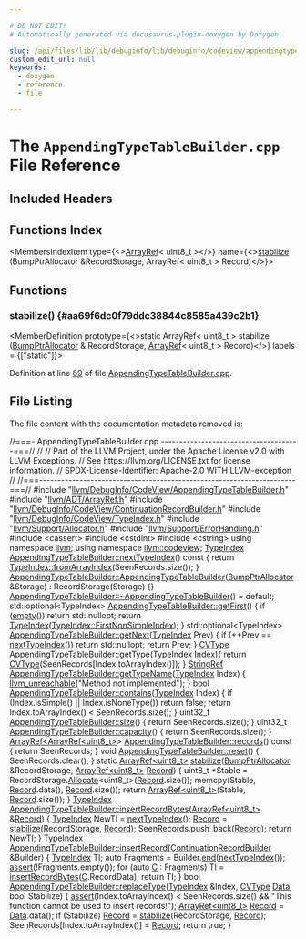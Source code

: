 ```yaml
---

# DO NOT EDIT!
# Automatically generated via docusaurus-plugin-doxygen by Doxygen.

slug: /api/files/lib/lib/debuginfo/lib/debuginfo/codeview/appendingtypetablebuilder-cpp
custom_edit_url: null
keywords:
  - doxygen
  - reference
  - file

---
```





# The `AppendingTypeTableBuilder.cpp` File Reference

<DoxygenPage pluginConfig={pluginConfig}>



## Included Headers

<IncludesList>
<IncludesListItem
  filePath="llvm/DebugInfo/CodeView/AppendingTypeTableBuilder.h"
  permalink="/docs/api/files/include/include/llvm/include/llvm/debuginfo/include/llvm/debuginfo/codeview/appendingtypetablebuilder-h"
  isLocal="true" />
<IncludesListItem
  filePath="llvm/ADT/ArrayRef.h"
  permalink="/docs/api/files/include/include/llvm/include/llvm/adt/arrayref-h"
  isLocal="true" />
<IncludesListItem
  filePath="llvm/DebugInfo/CodeView/ContinuationRecordBuilder.h"
  permalink="/docs/api/files/include/include/llvm/include/llvm/debuginfo/include/llvm/debuginfo/codeview/continuationrecordbuilder-h"
  isLocal="true" />
<IncludesListItem
  filePath="llvm/DebugInfo/CodeView/TypeIndex.h"
  permalink="/docs/api/files/include/include/llvm/include/llvm/debuginfo/include/llvm/debuginfo/codeview/typeindex-h"
  isLocal="true" />
<IncludesListItem
  filePath="llvm/Support/Allocator.h"
  permalink="/docs/api/files/include/include/llvm/include/llvm/support/allocator-h"
  isLocal="true" />
<IncludesListItem
  filePath="llvm/Support/ErrorHandling.h"
  permalink="/docs/api/files/include/include/llvm/include/llvm/support/errorhandling-h"
  isLocal="true" />
<IncludesListItem
  filePath="cassert"
  permalink=""
  isLocal="false" />
<IncludesListItem
  filePath="cstdint"
  permalink=""
  isLocal="false" />
<IncludesListItem
  filePath="cstring"
  permalink=""
  isLocal="false" />
</IncludesList>

## Functions Index

<MembersIndex>

<MembersIndexItem
  type={<><a href="/docs/api/classes/llvm/arrayref">ArrayRef</a>&lt; uint8&#95;t &gt;</>}
  name={<><a href="#aa69f6dc0f79ddc38844c8585a439c2b1">stabilize</a> (BumpPtrAllocator &amp;RecordStorage, ArrayRef&lt; uint8&#95;t &gt; Record)</>}>
</MembersIndexItem>

</MembersIndex>


<SectionDefinition>

## Functions

### stabilize() {#aa69f6dc0f79ddc38844c8585a439c2b1}

<MemberDefinition
  prototype={<>static ArrayRef&lt; uint8&#95;t &gt; stabilize (<a href="/docs/api/namespaces/llvm/#a8e612822d4ba7bb36c9c79582a567108">BumpPtrAllocator</a> &amp; RecordStorage, <a href="/docs/api/classes/llvm/arrayref">ArrayRef</a>&lt; uint8&#95;t &gt; Record)</>}
  labels = {["static"]}>

Definition at line <a href="#l00069">69</a> of file <a href="/docs/api/files/lib/lib/debuginfo/lib/debuginfo/codeview/appendingtypetablebuilder-cpp">AppendingTypeTableBuilder.cpp</a>.
</MemberDefinition>

</SectionDefinition>

## File Listing

The file content with the documentation metadata removed is:

<ProgramListing>

<Link id="l00001" /><CodeLine lineNumber="1"><Highlight kind="comment">//===- AppendingTypeTableBuilder.cpp --------------------------------------===//</Highlight><Highlight kind="normal"></Highlight></CodeLine>
<Link id="l00002" /><CodeLine lineNumber="2"><Highlight kind="normal"></Highlight><Highlight kind="comment">//</Highlight><Highlight kind="normal"></Highlight></CodeLine>
<Link id="l00003" /><CodeLine lineNumber="3"><Highlight kind="normal"></Highlight><Highlight kind="comment">// Part of the LLVM Project, under the Apache License v2.0 with LLVM Exceptions.</Highlight><Highlight kind="normal"></Highlight></CodeLine>
<Link id="l00004" /><CodeLine lineNumber="4"><Highlight kind="normal"></Highlight><Highlight kind="comment">// See https://llvm.org/LICENSE.txt for license information.</Highlight><Highlight kind="normal"></Highlight></CodeLine>
<Link id="l00005" /><CodeLine lineNumber="5"><Highlight kind="normal"></Highlight><Highlight kind="comment">// SPDX-License-Identifier: Apache-2.0 WITH LLVM-exception</Highlight><Highlight kind="normal"></Highlight></CodeLine>
<Link id="l00006" /><CodeLine lineNumber="6"><Highlight kind="normal"></Highlight><Highlight kind="comment">//</Highlight><Highlight kind="normal"></Highlight></CodeLine>
<Link id="l00007" /><CodeLine lineNumber="7"><Highlight kind="normal"></Highlight><Highlight kind="comment">//===----------------------------------------------------------------------===//</Highlight><Highlight kind="normal"></Highlight></CodeLine>
<Link id="l00008" /><CodeLine lineNumber="8"><Highlight kind="normal"></Highlight></CodeLine>
<Link id="l00009" /><CodeLine lineNumber="9"><Highlight kind="normal"></Highlight><Highlight kind="preprocessor">#include &quot;<a href="/docs/api/files/include/include/llvm/include/llvm/debuginfo/include/llvm/debuginfo/codeview/appendingtypetablebuilder-h">llvm/DebugInfo/CodeView/AppendingTypeTableBuilder.h</a>&quot;</Highlight><Highlight kind="normal"></Highlight></CodeLine>
<Link id="l00010" /><CodeLine lineNumber="10"><Highlight kind="normal"></Highlight><Highlight kind="preprocessor">#include &quot;<a href="/docs/api/files/include/include/llvm/include/llvm/adt/arrayref-h">llvm/ADT/ArrayRef.h</a>&quot;</Highlight><Highlight kind="normal"></Highlight></CodeLine>
<Link id="l00011" /><CodeLine lineNumber="11"><Highlight kind="normal"></Highlight><Highlight kind="preprocessor">#include &quot;<a href="/docs/api/files/include/include/llvm/include/llvm/debuginfo/include/llvm/debuginfo/codeview/continuationrecordbuilder-h">llvm/DebugInfo/CodeView/ContinuationRecordBuilder.h</a>&quot;</Highlight><Highlight kind="normal"></Highlight></CodeLine>
<Link id="l00012" /><CodeLine lineNumber="12"><Highlight kind="normal"></Highlight><Highlight kind="preprocessor">#include &quot;<a href="/docs/api/files/include/include/llvm/include/llvm/debuginfo/include/llvm/debuginfo/codeview/typeindex-h">llvm/DebugInfo/CodeView/TypeIndex.h</a>&quot;</Highlight><Highlight kind="normal"></Highlight></CodeLine>
<Link id="l00013" /><CodeLine lineNumber="13"><Highlight kind="normal"></Highlight><Highlight kind="preprocessor">#include &quot;<a href="/docs/api/files/include/include/llvm/include/llvm/support/allocator-h">llvm/Support/Allocator.h</a>&quot;</Highlight><Highlight kind="normal"></Highlight></CodeLine>
<Link id="l00014" /><CodeLine lineNumber="14"><Highlight kind="normal"></Highlight><Highlight kind="preprocessor">#include &quot;<a href="/docs/api/files/include/include/llvm/include/llvm/support/errorhandling-h">llvm/Support/ErrorHandling.h</a>&quot;</Highlight><Highlight kind="normal"></Highlight></CodeLine>
<Link id="l00015" /><CodeLine lineNumber="15"><Highlight kind="normal"></Highlight><Highlight kind="preprocessor">#include &lt;cassert&gt;</Highlight><Highlight kind="normal"></Highlight></CodeLine>
<Link id="l00016" /><CodeLine lineNumber="16"><Highlight kind="normal"></Highlight><Highlight kind="preprocessor">#include &lt;cstdint&gt;</Highlight><Highlight kind="normal"></Highlight></CodeLine>
<Link id="l00017" /><CodeLine lineNumber="17"><Highlight kind="normal"></Highlight><Highlight kind="preprocessor">#include &lt;cstring&gt;</Highlight><Highlight kind="normal"></Highlight></CodeLine>
<Link id="l00018" /><CodeLine lineNumber="18"><Highlight kind="normal"></Highlight></CodeLine>
<Link id="l00019" /><CodeLine lineNumber="19"><Highlight kind="normal"></Highlight><Highlight kind="keyword">using namespace </Highlight><Highlight kind="normal"><a href="/docs/api/namespaces/llvm">llvm</a>;</Highlight></CodeLine>
<Link id="l00020" /><CodeLine lineNumber="20"><Highlight kind="normal"></Highlight><Highlight kind="keyword">using namespace </Highlight><Highlight kind="normal"><a href="/docs/api/namespaces/llvm/codeview">llvm::codeview</a>;</Highlight></CodeLine>
<Link id="l00021" /><CodeLine lineNumber="21"><Highlight kind="normal"></Highlight></CodeLine>
<Link id="l00022" /><CodeLine lineNumber="22" lineLink="/docs/api/classes/llvm/codeview/appendingtypetablebuilder/#a83bbd7d118a275d65ae08d3278292039"><Highlight kind="normal"><a href="/docs/api/classes/llvm/codeview/typeindex">TypeIndex</a> <a href="/docs/api/classes/llvm/codeview/appendingtypetablebuilder/#a83bbd7d118a275d65ae08d3278292039">AppendingTypeTableBuilder::nextTypeIndex</a>()</Highlight><Highlight kind="keyword"> const </Highlight><Highlight kind="normal">&#123;</Highlight></CodeLine>
<Link id="l00023" /><CodeLine lineNumber="23"><Highlight kind="normal">  </Highlight><Highlight kind="keywordflow">return</Highlight><Highlight kind="normal"> <a href="/docs/api/classes/llvm/codeview/typeindex/#a07d13e00998a0b341376f2fbd3a0ed54">TypeIndex::fromArrayIndex</a>(SeenRecords.size());</Highlight></CodeLine>
<Link id="l00024" /><CodeLine lineNumber="24"><Highlight kind="normal">&#125;</Highlight></CodeLine>
<Link id="l00025" /><CodeLine lineNumber="25"><Highlight kind="normal"></Highlight></CodeLine>
<Link id="l00026" /><CodeLine lineNumber="26" lineLink="/docs/api/classes/llvm/codeview/appendingtypetablebuilder/#aec6be5897567f89149bf8503c79251ea"><Highlight kind="normal"><a href="/docs/api/classes/llvm/codeview/appendingtypetablebuilder/#aec6be5897567f89149bf8503c79251ea">AppendingTypeTableBuilder::AppendingTypeTableBuilder</a>(<a href="/docs/api/namespaces/llvm/#a8e612822d4ba7bb36c9c79582a567108">BumpPtrAllocator</a> &amp;Storage)</Highlight></CodeLine>
<Link id="l00027" /><CodeLine lineNumber="27"><Highlight kind="normal">    : RecordStorage(Storage) &#123;&#125;</Highlight></CodeLine>
<Link id="l00028" /><CodeLine lineNumber="28"><Highlight kind="normal"></Highlight></CodeLine>
<Link id="l00029" /><CodeLine lineNumber="29"><Highlight kind="normal"><a href="/docs/api/classes/llvm/codeview/appendingtypetablebuilder/#a00a86dd49bbbe4d32a99b05436e200e6">AppendingTypeTableBuilder::~AppendingTypeTableBuilder</a>() = </Highlight><Highlight kind="keywordflow">default</Highlight><Highlight kind="normal">;</Highlight></CodeLine>
<Link id="l00030" /><CodeLine lineNumber="30"><Highlight kind="normal"></Highlight></CodeLine>
<Link id="l00031" /><CodeLine lineNumber="31" lineLink="/docs/api/classes/llvm/codeview/appendingtypetablebuilder/#a6a2a584bd9a997ad80c2cd300b6b6a18"><Highlight kind="normal">std::optional&lt;TypeIndex&gt; <a href="/docs/api/classes/llvm/codeview/appendingtypetablebuilder/#a6a2a584bd9a997ad80c2cd300b6b6a18">AppendingTypeTableBuilder::getFirst</a>() &#123;</Highlight></CodeLine>
<Link id="l00032" /><CodeLine lineNumber="32"><Highlight kind="normal">  </Highlight><Highlight kind="keywordflow">if</Highlight><Highlight kind="normal"> (<a href="/docs/api/classes/llvm/codeview/typecollection/#a2bcb19947300f2d1a271e6f182f65c88">empty</a>())</Highlight></CodeLine>
<Link id="l00033" /><CodeLine lineNumber="33"><Highlight kind="normal">    </Highlight><Highlight kind="keywordflow">return</Highlight><Highlight kind="normal"> std::nullopt;</Highlight></CodeLine>
<Link id="l00034" /><CodeLine lineNumber="34"><Highlight kind="normal"></Highlight></CodeLine>
<Link id="l00035" /><CodeLine lineNumber="35"><Highlight kind="normal">  </Highlight><Highlight kind="keywordflow">return</Highlight><Highlight kind="normal"> <a href="/docs/api/classes/llvm/codeview/typeindex">TypeIndex</a>(<a href="/docs/api/classes/llvm/codeview/typeindex/#a79c2f8f476f8287d14a1c154d9eae2e7">TypeIndex::FirstNonSimpleIndex</a>);</Highlight></CodeLine>
<Link id="l00036" /><CodeLine lineNumber="36"><Highlight kind="normal">&#125;</Highlight></CodeLine>
<Link id="l00037" /><CodeLine lineNumber="37"><Highlight kind="normal"></Highlight></CodeLine>
<Link id="l00038" /><CodeLine lineNumber="38" lineLink="/docs/api/classes/llvm/codeview/appendingtypetablebuilder/#a89d9786b0d7f736b8d1500f6f5996ff0"><Highlight kind="normal">std::optional&lt;TypeIndex&gt; <a href="/docs/api/classes/llvm/codeview/appendingtypetablebuilder/#a89d9786b0d7f736b8d1500f6f5996ff0">AppendingTypeTableBuilder::getNext</a>(<a href="/docs/api/classes/llvm/codeview/typeindex">TypeIndex</a> Prev) &#123;</Highlight></CodeLine>
<Link id="l00039" /><CodeLine lineNumber="39"><Highlight kind="normal">  </Highlight><Highlight kind="keywordflow">if</Highlight><Highlight kind="normal"> (++Prev == <a href="/docs/api/classes/llvm/codeview/appendingtypetablebuilder/#a83bbd7d118a275d65ae08d3278292039">nextTypeIndex</a>())</Highlight></CodeLine>
<Link id="l00040" /><CodeLine lineNumber="40"><Highlight kind="normal">    </Highlight><Highlight kind="keywordflow">return</Highlight><Highlight kind="normal"> std::nullopt;</Highlight></CodeLine>
<Link id="l00041" /><CodeLine lineNumber="41"><Highlight kind="normal">  </Highlight><Highlight kind="keywordflow">return</Highlight><Highlight kind="normal"> Prev;</Highlight></CodeLine>
<Link id="l00042" /><CodeLine lineNumber="42"><Highlight kind="normal">&#125;</Highlight></CodeLine>
<Link id="l00043" /><CodeLine lineNumber="43"><Highlight kind="normal"></Highlight></CodeLine>
<Link id="l00044" /><CodeLine lineNumber="44" lineLink="/docs/api/classes/llvm/codeview/appendingtypetablebuilder/#a88d4884e0adfb29b94047177ee17722f"><Highlight kind="normal"><a href="/docs/api/namespaces/llvm/codeview/#a238eda31f74c0f0f3224f71b50b7d165">CVType</a> <a href="/docs/api/classes/llvm/codeview/appendingtypetablebuilder/#a88d4884e0adfb29b94047177ee17722f">AppendingTypeTableBuilder::getType</a>(<a href="/docs/api/classes/llvm/codeview/typeindex">TypeIndex</a> Index)&#123;</Highlight></CodeLine>
<Link id="l00045" /><CodeLine lineNumber="45"><Highlight kind="normal">  </Highlight><Highlight kind="keywordflow">return</Highlight><Highlight kind="normal"> <a href="/docs/api/namespaces/llvm/codeview/#a238eda31f74c0f0f3224f71b50b7d165">CVType</a>(SeenRecords&#91;Index.toArrayIndex()&#93;);</Highlight></CodeLine>
<Link id="l00046" /><CodeLine lineNumber="46"><Highlight kind="normal">&#125;</Highlight></CodeLine>
<Link id="l00047" /><CodeLine lineNumber="47"><Highlight kind="normal"></Highlight></CodeLine>
<Link id="l00048" /><CodeLine lineNumber="48" lineLink="/docs/api/classes/llvm/codeview/appendingtypetablebuilder/#aa6348af24b768da90274e44769af30ea"><Highlight kind="normal"><a href="/docs/api/classes/llvm/stringref">StringRef</a> <a href="/docs/api/classes/llvm/codeview/appendingtypetablebuilder/#aa6348af24b768da90274e44769af30ea">AppendingTypeTableBuilder::getTypeName</a>(<a href="/docs/api/classes/llvm/codeview/typeindex">TypeIndex</a> Index) &#123;</Highlight></CodeLine>
<Link id="l00049" /><CodeLine lineNumber="49"><Highlight kind="normal">  <a href="/docs/api/files/include/include/llvm/include/llvm/support/errorhandling-h/#ace243f5c25697a1107cce46626b3dc94">llvm&#95;unreachable</a>(</Highlight><Highlight kind="stringliteral">&quot;Method not implemented&quot;</Highlight><Highlight kind="normal">);</Highlight></CodeLine>
<Link id="l00050" /><CodeLine lineNumber="50"><Highlight kind="normal">&#125;</Highlight></CodeLine>
<Link id="l00051" /><CodeLine lineNumber="51"><Highlight kind="normal"></Highlight></CodeLine>
<Link id="l00052" /><CodeLine lineNumber="52" lineLink="/docs/api/classes/llvm/codeview/appendingtypetablebuilder/#a98d6759f7d261da4023adb853bdd08f9"><Highlight kind="normal"></Highlight><Highlight kind="keywordtype">bool</Highlight><Highlight kind="normal"> <a href="/docs/api/classes/llvm/codeview/appendingtypetablebuilder/#a98d6759f7d261da4023adb853bdd08f9">AppendingTypeTableBuilder::contains</a>(<a href="/docs/api/classes/llvm/codeview/typeindex">TypeIndex</a> Index) &#123;</Highlight></CodeLine>
<Link id="l00053" /><CodeLine lineNumber="53"><Highlight kind="normal">  </Highlight><Highlight kind="keywordflow">if</Highlight><Highlight kind="normal"> (Index.isSimple() || Index.isNoneType())</Highlight></CodeLine>
<Link id="l00054" /><CodeLine lineNumber="54"><Highlight kind="normal">    </Highlight><Highlight kind="keywordflow">return</Highlight><Highlight kind="normal"> </Highlight><Highlight kind="keyword">false</Highlight><Highlight kind="normal">;</Highlight></CodeLine>
<Link id="l00055" /><CodeLine lineNumber="55"><Highlight kind="normal"></Highlight></CodeLine>
<Link id="l00056" /><CodeLine lineNumber="56"><Highlight kind="normal">  </Highlight><Highlight kind="keywordflow">return</Highlight><Highlight kind="normal"> Index.toArrayIndex() &lt; SeenRecords.size();</Highlight></CodeLine>
<Link id="l00057" /><CodeLine lineNumber="57"><Highlight kind="normal">&#125;</Highlight></CodeLine>
<Link id="l00058" /><CodeLine lineNumber="58"><Highlight kind="normal"></Highlight></CodeLine>
<Link id="l00059" /><CodeLine lineNumber="59" lineLink="/docs/api/classes/llvm/codeview/appendingtypetablebuilder/#aec8093cf155c542dcb73ac093e600f1e"><Highlight kind="normal">uint32&#95;t <a href="/docs/api/classes/llvm/codeview/appendingtypetablebuilder/#aec8093cf155c542dcb73ac093e600f1e">AppendingTypeTableBuilder::size</a>() &#123; </Highlight><Highlight kind="keywordflow">return</Highlight><Highlight kind="normal"> SeenRecords.size(); &#125;</Highlight></CodeLine>
<Link id="l00060" /><CodeLine lineNumber="60"><Highlight kind="normal"></Highlight></CodeLine>
<Link id="l00061" /><CodeLine lineNumber="61" lineLink="/docs/api/classes/llvm/codeview/appendingtypetablebuilder/#a433b41b78a7bf3bc5119ebba82c8d986"><Highlight kind="normal">uint32&#95;t <a href="/docs/api/classes/llvm/codeview/appendingtypetablebuilder/#a433b41b78a7bf3bc5119ebba82c8d986">AppendingTypeTableBuilder::capacity</a>() &#123; </Highlight><Highlight kind="keywordflow">return</Highlight><Highlight kind="normal"> SeenRecords.size(); &#125;</Highlight></CodeLine>
<Link id="l00062" /><CodeLine lineNumber="62"><Highlight kind="normal"></Highlight></CodeLine>
<Link id="l00063" /><CodeLine lineNumber="63" lineLink="/docs/api/classes/llvm/codeview/appendingtypetablebuilder/#acbc26fa3e6125e75dc268e9893c1f58f"><Highlight kind="normal"><a href="/docs/api/classes/llvm/arrayref">ArrayRef&lt;ArrayRef&lt;uint8&#95;t&gt;</a>&gt; <a href="/docs/api/classes/llvm/codeview/appendingtypetablebuilder/#acbc26fa3e6125e75dc268e9893c1f58f">AppendingTypeTableBuilder::records</a>()</Highlight><Highlight kind="keyword"> const </Highlight><Highlight kind="normal">&#123;</Highlight></CodeLine>
<Link id="l00064" /><CodeLine lineNumber="64"><Highlight kind="normal">  </Highlight><Highlight kind="keywordflow">return</Highlight><Highlight kind="normal"> SeenRecords;</Highlight></CodeLine>
<Link id="l00065" /><CodeLine lineNumber="65"><Highlight kind="normal">&#125;</Highlight></CodeLine>
<Link id="l00066" /><CodeLine lineNumber="66"><Highlight kind="normal"></Highlight></CodeLine>
<Link id="l00067" /><CodeLine lineNumber="67" lineLink="/docs/api/classes/llvm/codeview/appendingtypetablebuilder/#a629eb3520a1e7be9a49f0da307b00f40"><Highlight kind="normal"></Highlight><Highlight kind="keywordtype">void</Highlight><Highlight kind="normal"> <a href="/docs/api/classes/llvm/codeview/appendingtypetablebuilder/#a629eb3520a1e7be9a49f0da307b00f40">AppendingTypeTableBuilder::reset</a>() &#123; SeenRecords.clear(); &#125;</Highlight></CodeLine>
<Link id="l00068" /><CodeLine lineNumber="68"><Highlight kind="normal"></Highlight></CodeLine>
<Link id="l00069" /><CodeLine lineNumber="69" lineLink="#aa69f6dc0f79ddc38844c8585a439c2b1"><Highlight kind="normal"></Highlight><Highlight kind="keyword">static</Highlight><Highlight kind="normal"> <a href="/docs/api/classes/llvm/arrayref">ArrayRef&lt;uint8&#95;t&gt;</a> <a href="#aa69f6dc0f79ddc38844c8585a439c2b1">stabilize</a>(<a href="/docs/api/namespaces/llvm/#a8e612822d4ba7bb36c9c79582a567108">BumpPtrAllocator</a> &amp;RecordStorage,</Highlight></CodeLine>
<Link id="l00070" /><CodeLine lineNumber="70"><Highlight kind="normal">                                   <a href="/docs/api/classes/llvm/arrayref">ArrayRef&lt;uint8&#95;t&gt;</a> <a href="/docs/api/classes/llvm/record">Record</a>) &#123;</Highlight></CodeLine>
<Link id="l00071" /><CodeLine lineNumber="71"><Highlight kind="normal">  uint8&#95;t &#42;Stable = RecordStorage.<a href="/docs/api/classes/llvm/bumpptrallocatorimpl/#a4054c3eefe873caf49c2290808d409ac">Allocate</a>&lt;uint8&#95;t&gt;(<a href="/docs/api/classes/llvm/record">Record</a>.size());</Highlight></CodeLine>
<Link id="l00072" /><CodeLine lineNumber="72"><Highlight kind="normal">  memcpy(Stable, <a href="/docs/api/classes/llvm/record">Record</a>.data(), <a href="/docs/api/classes/llvm/record">Record</a>.size());</Highlight></CodeLine>
<Link id="l00073" /><CodeLine lineNumber="73"><Highlight kind="normal">  </Highlight><Highlight kind="keywordflow">return</Highlight><Highlight kind="normal"> <a href="/docs/api/classes/llvm/arrayref">ArrayRef&lt;uint8&#95;t&gt;</a>(Stable, <a href="/docs/api/classes/llvm/record">Record</a>.size());</Highlight></CodeLine>
<Link id="l00074" /><CodeLine lineNumber="74"><Highlight kind="normal">&#125;</Highlight></CodeLine>
<Link id="l00075" /><CodeLine lineNumber="75"><Highlight kind="normal"></Highlight></CodeLine>
<Link id="l00076" /><CodeLine lineNumber="76"><Highlight kind="normal"><a href="/docs/api/classes/llvm/codeview/typeindex">TypeIndex</a></Highlight></CodeLine>
<Link id="l00077" /><CodeLine lineNumber="77" lineLink="/docs/api/classes/llvm/codeview/appendingtypetablebuilder/#a921cbd2a45ece4531141d3fc8aca6bd6"><Highlight kind="normal"><a href="/docs/api/classes/llvm/codeview/appendingtypetablebuilder/#a921cbd2a45ece4531141d3fc8aca6bd6">AppendingTypeTableBuilder::insertRecordBytes</a>(<a href="/docs/api/classes/llvm/arrayref">ArrayRef&lt;uint8&#95;t&gt;</a> &amp;<a href="/docs/api/classes/llvm/record">Record</a>) &#123;</Highlight></CodeLine>
<Link id="l00078" /><CodeLine lineNumber="78"><Highlight kind="normal">  <a href="/docs/api/classes/llvm/codeview/typeindex">TypeIndex</a> NewTI = <a href="/docs/api/classes/llvm/codeview/appendingtypetablebuilder/#a83bbd7d118a275d65ae08d3278292039">nextTypeIndex</a>();</Highlight></CodeLine>
<Link id="l00079" /><CodeLine lineNumber="79"><Highlight kind="normal">  <a href="/docs/api/classes/llvm/record">Record</a> = <a href="#aa69f6dc0f79ddc38844c8585a439c2b1">stabilize</a>(RecordStorage, <a href="/docs/api/classes/llvm/record">Record</a>);</Highlight></CodeLine>
<Link id="l00080" /><CodeLine lineNumber="80"><Highlight kind="normal">  SeenRecords.push&#95;back(<a href="/docs/api/classes/llvm/record">Record</a>);</Highlight></CodeLine>
<Link id="l00081" /><CodeLine lineNumber="81"><Highlight kind="normal">  </Highlight><Highlight kind="keywordflow">return</Highlight><Highlight kind="normal"> NewTI;</Highlight></CodeLine>
<Link id="l00082" /><CodeLine lineNumber="82"><Highlight kind="normal">&#125;</Highlight></CodeLine>
<Link id="l00083" /><CodeLine lineNumber="83"><Highlight kind="normal"></Highlight></CodeLine>
<Link id="l00084" /><CodeLine lineNumber="84"><Highlight kind="normal"><a href="/docs/api/classes/llvm/codeview/typeindex">TypeIndex</a></Highlight></CodeLine>
<Link id="l00085" /><CodeLine lineNumber="85" lineLink="/docs/api/classes/llvm/codeview/appendingtypetablebuilder/#a3660773e9ffbd535b1bf63c7a8af0138"><Highlight kind="normal"><a href="/docs/api/classes/llvm/codeview/appendingtypetablebuilder/#a3660773e9ffbd535b1bf63c7a8af0138">AppendingTypeTableBuilder::insertRecord</a>(<a href="/docs/api/classes/llvm/codeview/continuationrecordbuilder">ContinuationRecordBuilder</a> &amp;Builder) &#123;</Highlight></CodeLine>
<Link id="l00086" /><CodeLine lineNumber="86"><Highlight kind="normal">  <a href="/docs/api/classes/llvm/codeview/typeindex">TypeIndex</a> TI;</Highlight></CodeLine>
<Link id="l00087" /><CodeLine lineNumber="87"><Highlight kind="normal">  </Highlight><Highlight kind="keyword">auto</Highlight><Highlight kind="normal"> Fragments = Builder.<a href="/docs/api/classes/llvm/codeview/continuationrecordbuilder/#a315b005fd28fb91606126f127019a376">end</a>(<a href="/docs/api/classes/llvm/codeview/appendingtypetablebuilder/#a83bbd7d118a275d65ae08d3278292039">nextTypeIndex</a>());</Highlight></CodeLine>
<Link id="l00088" /><CodeLine lineNumber="88"><Highlight kind="normal">  <a href="/docs/api/files/lib/lib/target/lib/target/amdgpu/silowercontrolflow-cpp/#a4868c5d81c5ccc98c47aeab6244346a0">assert</a>(!Fragments.empty());</Highlight></CodeLine>
<Link id="l00089" /><CodeLine lineNumber="89"><Highlight kind="normal">  </Highlight><Highlight kind="keywordflow">for</Highlight><Highlight kind="normal"> (</Highlight><Highlight kind="keyword">auto</Highlight><Highlight kind="normal"> <a href="/docs/api/namespaces/llvm/codeview/#af3d64ff2173fb2f45fdc714699cad09fab821443b8a8aa7b5999343c8c3148868">C</a> : Fragments)</Highlight></CodeLine>
<Link id="l00090" /><CodeLine lineNumber="90"><Highlight kind="normal">    TI = <a href="/docs/api/classes/llvm/codeview/appendingtypetablebuilder/#a921cbd2a45ece4531141d3fc8aca6bd6">insertRecordBytes</a>(<a href="/docs/api/namespaces/llvm/codeview/#af3d64ff2173fb2f45fdc714699cad09fab821443b8a8aa7b5999343c8c3148868">C</a>.RecordData);</Highlight></CodeLine>
<Link id="l00091" /><CodeLine lineNumber="91"><Highlight kind="normal">  </Highlight><Highlight kind="keywordflow">return</Highlight><Highlight kind="normal"> TI;</Highlight></CodeLine>
<Link id="l00092" /><CodeLine lineNumber="92"><Highlight kind="normal">&#125;</Highlight></CodeLine>
<Link id="l00093" /><CodeLine lineNumber="93"><Highlight kind="normal"></Highlight></CodeLine>
<Link id="l00094" /><CodeLine lineNumber="94" lineLink="/docs/api/classes/llvm/codeview/appendingtypetablebuilder/#a96695461914608b976f949ec2fd55c73"><Highlight kind="normal"></Highlight><Highlight kind="keywordtype">bool</Highlight><Highlight kind="normal"> <a href="/docs/api/classes/llvm/codeview/appendingtypetablebuilder/#a96695461914608b976f949ec2fd55c73">AppendingTypeTableBuilder::replaceType</a>(<a href="/docs/api/classes/llvm/codeview/typeindex">TypeIndex</a> &amp;Index, <a href="/docs/api/namespaces/llvm/codeview/#a238eda31f74c0f0f3224f71b50b7d165">CVType</a> <a href="/docs/api/namespaces/llvm/#aa20539e89704d20b98b97e9c3feac934">Data</a>,</Highlight></CodeLine>
<Link id="l00095" /><CodeLine lineNumber="95"><Highlight kind="normal">                                            </Highlight><Highlight kind="keywordtype">bool</Highlight><Highlight kind="normal"> Stabilize) &#123;</Highlight></CodeLine>
<Link id="l00096" /><CodeLine lineNumber="96"><Highlight kind="normal">  <a href="/docs/api/files/lib/lib/target/lib/target/amdgpu/silowercontrolflow-cpp/#a4868c5d81c5ccc98c47aeab6244346a0">assert</a>(Index.toArrayIndex() &lt; SeenRecords.size() &amp;&amp;</Highlight></CodeLine>
<Link id="l00097" /><CodeLine lineNumber="97"><Highlight kind="normal">         </Highlight><Highlight kind="stringliteral">&quot;This function cannot be used to insert records!&quot;</Highlight><Highlight kind="normal">);</Highlight></CodeLine>
<Link id="l00098" /><CodeLine lineNumber="98"><Highlight kind="normal"></Highlight></CodeLine>
<Link id="l00099" /><CodeLine lineNumber="99"><Highlight kind="normal">  <a href="/docs/api/classes/llvm/arrayref">ArrayRef&lt;uint8&#95;t&gt;</a> <a href="/docs/api/classes/llvm/record">Record</a> = <a href="/docs/api/namespaces/llvm/#aa20539e89704d20b98b97e9c3feac934">Data</a>.data();</Highlight></CodeLine>
<Link id="l00100" /><CodeLine lineNumber="100"><Highlight kind="normal">  </Highlight><Highlight kind="keywordflow">if</Highlight><Highlight kind="normal"> (Stabilize)</Highlight></CodeLine>
<Link id="l00101" /><CodeLine lineNumber="101"><Highlight kind="normal">    <a href="/docs/api/classes/llvm/record">Record</a> = <a href="#aa69f6dc0f79ddc38844c8585a439c2b1">stabilize</a>(RecordStorage, <a href="/docs/api/classes/llvm/record">Record</a>);</Highlight></CodeLine>
<Link id="l00102" /><CodeLine lineNumber="102"><Highlight kind="normal">  SeenRecords&#91;Index.toArrayIndex()&#93; = <a href="/docs/api/classes/llvm/record">Record</a>;</Highlight></CodeLine>
<Link id="l00103" /><CodeLine lineNumber="103"><Highlight kind="normal">  </Highlight><Highlight kind="keywordflow">return</Highlight><Highlight kind="normal"> </Highlight><Highlight kind="keyword">true</Highlight><Highlight kind="normal">;</Highlight></CodeLine>
<Link id="l00104" /><CodeLine lineNumber="104"><Highlight kind="normal">&#125;</Highlight></CodeLine>

</ProgramListing>


</DoxygenPage>
